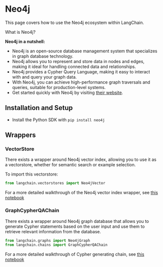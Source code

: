 # Neo4j

This page covers how to use the Neo4j ecosystem within LangChain.

What is Neo4j?

**Neo4j in a nutshell:**

- Neo4j is an open-source database management system that specializes in graph database technology.
- Neo4j allows you to represent and store data in nodes and edges, making it ideal for handling connected data and relationships.
- Neo4j provides a Cypher Query Language, making it easy to interact with and query your graph data.
- With Neo4j, you can achieve high-performance graph traversals and queries, suitable for production-level systems.
- Get started quickly with Neo4j by visiting [their website](https://neo4j.com/).

## Installation and Setup

- Install the Python SDK with `pip install neo4j`

## Wrappers

### VectorStore

There exists a wrapper around Neo4j vector index, allowing you to use it as a vectorstore,
whether for semantic search or example selection.

To import this vectorstore:

```python
from langchain.vectorstores import Neo4jVector
```

For a more detailed walkthrough of the Neo4j vector index wrapper, see [this notebook](/docs/integrations/vectorstores/neo4jvector.html)

### GraphCypherQAChain

There exists a wrapper around Neo4j graph database that allows you to generate Cypher statements based on the user input
and use them to retrieve relevant information from the database.

```python
from langchain.graphs import Neo4jGraph
from langchain.chains import GraphCypherQAChain
```

For a more detailed walkthrough of Cypher generating chain, see [this notebook](/docs/extras/use_cases/more/graph/graph_cypher_qa.html)
